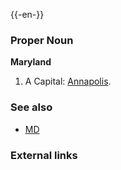 {{wikipedia}}
{{-en-}}

===Proper Noun===
'''Maryland'''
#A {{USstate}}  Capital: [[Annapolis]].
===See also===
*[[MD]]
===External links===
{{pedialite}}